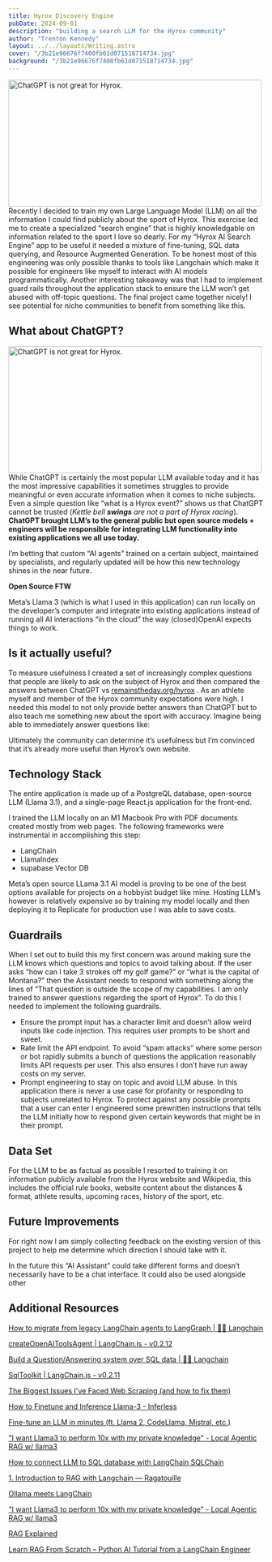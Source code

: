 ```yaml
---
title: Hyrox Discovery Engine
pubDate: 2024-09-01
description: "building a search LLM for the Hyrox community"
author: "Trenton Kennedy"
layout: ../../layouts/Writing.astro
cover: "/3b21e96676f7400fb61d071518714734.jpg"
background: "/3b21e96676f7400fb61d071518714734.jpg"
---
```


<Image
  src="/hyrox.png"
  width="500"
  height="250"
  alt="ChatGPT is not great for Hyrox."
/>
Recently I decided to train my own Large Language Model (LLM) on all the information I could find publicly about the sport of Hyrox. This exercise led me to create a specialized “search engine” that is highly knowledgable on information related to the sport I love so dearly. For my “Hyrox AI Search Engine” app to be useful it needed a mixture of fine-tuning, SQL data querying, and Resource Augmented Generation. To be honest most of this engineering was only possible thanks to tools like Langchain which make it possible for engineers like myself to interact with AI models programmatically. Another interesting takeaway was that I had to implement guard rails throughout the application stack to ensure the LLM won’t get abused with off-topic questions. The final project came together nicely! I see potential for niche communities to benefit from something like this.

## What about ChatGPT?
<Image
  src="/chatgpt.png"
  width="500"
  height="250"
  alt="ChatGPT is not great for Hyrox."
/>
While ChatGPT is certainly the most popular LLM available today and it has the
most impressive capabilities it sometimes struggles to provide meaningful or
even accurate information when it comes to niche subjects. Even a simple
question like “what is a Hyrox event?” shows us that ChatGPT cannot be trusted
(_Kettle bell **swings** are not a part of Hyrox racing_). **ChatGPT brought
LLM’s to the general public but open source models + engineers will be
responsible for integrating LLM functionality into existing applications we all
use today.**

I’m betting that custom “AI agents” trained on a certain subject, maintained by specialists, and regularly updated will be how this new technology shines in the near future.

**Open Source FTW**

Meta’s Llama 3 (which is what I used in this application) can run locally on the developer’s computer and integrate into existing applications instead of running all AI interactions “in the cloud” the way (closed)OpenAI expects things to work.

## Is it actually useful?

To measure usefulness I created a set of increasingly complex questions that people are likely to ask on the subject of Hyrox and then compared the answers between ChatGPT vs [remainstheday.org/hyrox](http://remainstheday.org/hyrox) . As an athlete myself and member of the Hyrox community expectations were high. I needed this model to not only provide better answers than ChatGPT but to also teach me something new about the sport with accuracy. Imagine being able to immediately answer questions like:

<QuestionTable />

Ultimately the community can determine it’s usefulness but I’m convinced that it’s already more useful than Hyrox’s own website.

## Technology Stack

The entire application is made up of a PostgreQL database, open-source LLM (Llama 3.1), and a single-page React.js application for the front-end.

I trained the LLM locally on an M1 Macbook Pro with PDF documents created mostly from web pages. The following frameworks were instrumental in accomplishing this step:

- LangChain
- LlamaIndex
- supabase Vector DB

Meta’s open source LLama 3.1 AI model is proving to be one of the best options available for projects on a hobbyist budget like mine. Hosting LLM’s however is relatively expensive so by training my model locally and then deploying it to Replicate for production use I was able to save costs.

## Guardrails

When I set out to build this my first concern was around making sure the LLM knows which questions and topics to avoid talking about. If the user asks “how can I take 3 strokes off my golf game?” or “what is the capital of Montana?” then the Assistant needs to respond with something along the lines of “That question is outside the scope of my capabilities. I am only trained to answer questions regarding the sport of Hyrox”. To do this I needed to implement the following guardrails.

- Ensure the prompt input has a character limit and doesn’t allow weird inputs like code injection. This requires user prompts to be short and sweet.
- Rate limit the API endpoint. To avoid “spam attacks” where some person or bot rapidly submits a bunch of questions the application reasonably limits API requests per user. This also ensures I don’t have run away costs on my server.
- Prompt engineering to stay on topic and avoid LLM abuse. In this application there is never a use case for profanity or responding to subjects unrelated to Hyrox. To protect against any possible prompts that a user can enter I engineered some prewritten instructions that tells the LLM initially how to respond given certain keywords that might be in their prompt.

## Data Set

For the LLM to be as factual as possible I resorted to training it on information publicly available from the Hyrox website and Wikipedia, this includes the official rule books, website content about the distances & format, athlete results, upcoming races, history of the sport, etc.

## Future Improvements

For right now I am simply collecting feedback on the existing version of this project to help me determine which direction I should take with it.

In the future this “AI Assistant” could take different forms and doesn’t necessarily have to be a chat interface. It could also be used alongside other

## Additional Resources

[How to migrate from legacy LangChain agents to LangGraph | 🦜️🔗 Langchain](https://js.langchain.com/v0.2/docs/how_to/migrate_agent)

[createOpenAIToolsAgent | LangChain.js - v0.2.12](https://v02.api.js.langchain.com/functions/langchain_agents.createOpenAIToolsAgent.html)

[Build a Question/Answering system over SQL data | 🦜️🔗 Langchain](https://js.langchain.com/v0.2/docs/tutorials/sql_qa/)

[SqlToolkit | LangChain.js - v0.2.11](https://v02.api.js.langchain.com/classes/langchain_agents_toolkits_sql.SqlToolkit.html)

[The Biggest Issues I've Faced Web Scraping (and how to fix them)](https://www.youtube.com/watch?v=vxk6YPRVg_o)

[How to Finetune and Inference Llama-3 - Inferless](https://docs.inferless.com/how-to-guides/how-to-finetune--and-inference-llama3)

[Fine-tune an LLM in minutes (ft. Llama 2, CodeLlama, Mistral, etc.)](https://modal.com/docs/examples/llm-finetuning)

["I want Llama3 to perform 10x with my private knowledge" - Local Agentic RAG w/ llama3](https://www.youtube.com/watch?v=u5Vcrwpzoz8)

[How to connect LLM to SQL database with LangChain SQLChain](https://medium.com/dataherald/how-to-langchain-sqlchain-c7342dd41614)

[1. Introduction to RAG with Langchain — Ragatouille](https://www.sakunaharinda.xyz/ragatouille-book/1_Intro.html)

[Ollama meets LangChain](https://www.youtube.com/watch?v=k_1pOF1mj8k&list=PL8motc6AQftnHhi2X8M3rqEFwERPVup4c&index=4)

["I want Llama3 to perform 10x with my private knowledge" - Local Agentic RAG w/ llama3](https://www.youtube.com/watch?v=u5Vcrwpzoz8)

[RAG Explained](https://www.youtube.com/watch?v=qppV3n3YlF8)

[Learn RAG From Scratch – Python AI Tutorial from a LangChain Engineer](https://www.youtube.com/watch?v=sVcwVQRHIc8)
